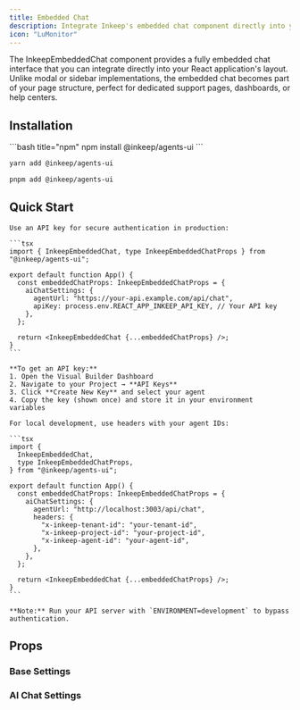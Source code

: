 ```yaml
---
title: Embedded Chat
description: Integrate Inkeep's embedded chat component directly into your React application for inline agent conversations.
icon: "LuMonitor"
---
```


The InkeepEmbeddedChat component provides a fully embedded chat interface that you can integrate directly into your React application's layout. Unlike modal or sidebar implementations, the embedded chat becomes part of your page structure, perfect for dedicated support pages, dashboards, or help centers.

## Installation

<CodeGroup>
```bash title="npm"
npm install @inkeep/agents-ui
```

```bash title="yarn"
yarn add @inkeep/agents-ui
```

```bash title="pnpm"
pnpm add @inkeep/agents-ui
```

</CodeGroup>

## Quick Start

<Tabs>
  <Tab title="Production">
    
    Use an API key for secure authentication in production:
    
    ```tsx
    import { InkeepEmbeddedChat, type InkeepEmbeddedChatProps } from "@inkeep/agents-ui";

    export default function App() {
      const embeddedChatProps: InkeepEmbeddedChatProps = {
        aiChatSettings: {
          agentUrl: "https://your-api.example.com/api/chat",
          apiKey: process.env.REACT_APP_INKEEP_API_KEY, // Your API key
        },
      };

      return <InkeepEmbeddedChat {...embeddedChatProps} />;
    }
    ```

    **To get an API key:**
    1. Open the Visual Builder Dashboard
    2. Navigate to your Project → **API Keys**
    3. Click **Create New Key** and select your agent
    4. Copy the key (shown once) and store it in your environment variables

  </Tab>
  
  <Tab title="Development">
    
    For local development, use headers with your agent IDs:

    ```tsx
    import {
      InkeepEmbeddedChat,
      type InkeepEmbeddedChatProps,
    } from "@inkeep/agents-ui";

    export default function App() {
      const embeddedChatProps: InkeepEmbeddedChatProps = {
        aiChatSettings: {
          agentUrl: "http://localhost:3003/api/chat",
          headers: {
            "x-inkeep-tenant-id": "your-tenant-id",
            "x-inkeep-project-id": "your-project-id",
            "x-inkeep-agent-id": "your-agent-id",
          },
        },
      };

      return <InkeepEmbeddedChat {...embeddedChatProps} />;
    }
    ```

    **Note:** Run your API server with `ENVIRONMENT=development` to bypass authentication.

  </Tab>
</Tabs>

## Props

<AutoTypeTable
  path="./content/docs/talk-to-your-agents/react/types.ts"
  name="InkeepEmbeddedChatProps"
/>

### Base Settings

<AutoTypeTable
  path="./content/docs/talk-to-your-agents/react/types.ts"
  name="InkeepBaseSettings"
/>

### AI Chat Settings

<AutoTypeTable
  path="./content/docs/talk-to-your-agents/react/types.ts"
  name="InkeepAIChatSettings"
/>

